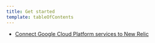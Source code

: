 ```yaml
---
title: Get started
template: tableOfContents
---
```


* [Connect Google Cloud Platform services to New Relic](/docs/integrations/google-cloud-platform-integrations/get-started/connect-google-cloud-platform-services-new-relic)
